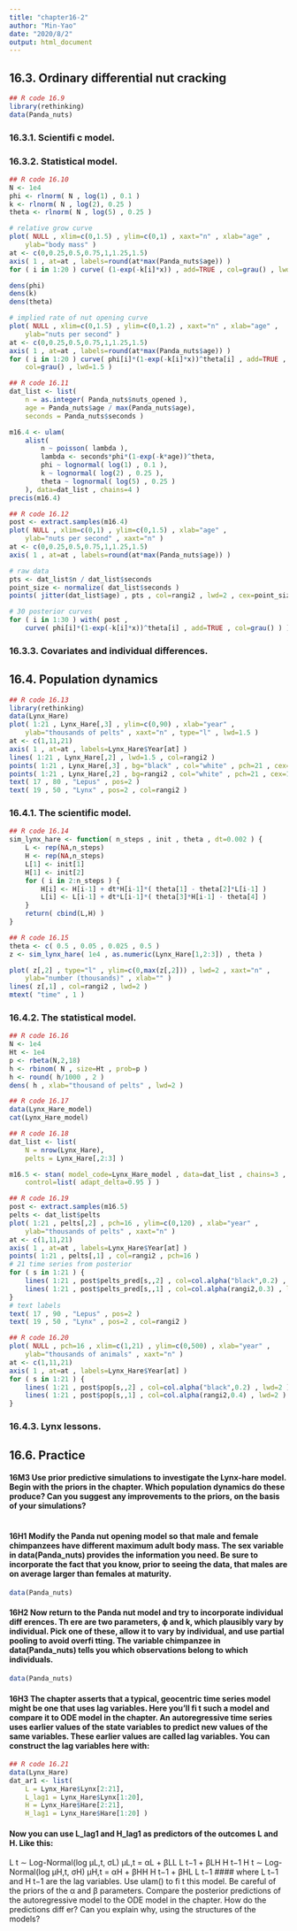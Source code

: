 ```yaml
---
title: "chapter16-2"
author: "Min-Yao"
date: "2020/8/2"
output: html_document
---
```


## 16.3. Ordinary differential nut cracking

```r
## R code 16.9
library(rethinking)
data(Panda_nuts)
```
### 16.3.1. Scientifi c model.
### 16.3.2. Statistical model.
```r
## R code 16.10
N <- 1e4
phi <- rlnorm( N , log(1) , 0.1 )
k <- rlnorm( N , log(2), 0.25 )
theta <- rlnorm( N , log(5) , 0.25 )

# relative grow curve
plot( NULL , xlim=c(0,1.5) , ylim=c(0,1) , xaxt="n" , xlab="age" ,
    ylab="body mass" )
at <- c(0,0.25,0.5,0.75,1,1.25,1.5)
axis( 1 , at=at , labels=round(at*max(Panda_nuts$age)) )
for ( i in 1:20 ) curve( (1-exp(-k[i]*x)) , add=TRUE , col=grau() , lwd=1.5 )

dens(phi)
dens(k)
dens(theta)

# implied rate of nut opening curve
plot( NULL , xlim=c(0,1.5) , ylim=c(0,1.2) , xaxt="n" , xlab="age" ,
    ylab="nuts per second" )
at <- c(0,0.25,0.5,0.75,1,1.25,1.5)
axis( 1 , at=at , labels=round(at*max(Panda_nuts$age)) )
for ( i in 1:20 ) curve( phi[i]*(1-exp(-k[i]*x))^theta[i] , add=TRUE ,
    col=grau() , lwd=1.5 )

```

```r
## R code 16.11
dat_list <- list(
    n = as.integer( Panda_nuts$nuts_opened ),
    age = Panda_nuts$age / max(Panda_nuts$age),
    seconds = Panda_nuts$seconds )

m16.4 <- ulam(
    alist(
        n ~ poisson( lambda ),
        lambda <- seconds*phi*(1-exp(-k*age))^theta,
        phi ~ lognormal( log(1) , 0.1 ),
        k ~ lognormal( log(2) , 0.25 ),
        theta ~ lognormal( log(5) , 0.25 )
    ), data=dat_list , chains=4 )
precis(m16.4)
```

```r
## R code 16.12
post <- extract.samples(m16.4)
plot( NULL , xlim=c(0,1) , ylim=c(0,1.5) , xlab="age" ,
    ylab="nuts per second" , xaxt="n" )
at <- c(0,0.25,0.5,0.75,1,1.25,1.5)
axis( 1 , at=at , labels=round(at*max(Panda_nuts$age)) )

# raw data
pts <- dat_list$n / dat_list$seconds
point_size <- normalize( dat_list$seconds )
points( jitter(dat_list$age) , pts , col=rangi2 , lwd=2 , cex=point_size*3 )

# 30 posterior curves
for ( i in 1:30 ) with( post ,
    curve( phi[i]*(1-exp(-k[i]*x))^theta[i] , add=TRUE , col=grau() ) )
```

### 16.3.3. Covariates and individual differences.

## 16.4. Population dynamics

```r
## R code 16.13
library(rethinking)
data(Lynx_Hare)
plot( 1:21 , Lynx_Hare[,3] , ylim=c(0,90) , xlab="year" ,
    ylab="thousands of pelts" , xaxt="n" , type="l" , lwd=1.5 )
at <- c(1,11,21)
axis( 1 , at=at , labels=Lynx_Hare$Year[at] )
lines( 1:21 , Lynx_Hare[,2] , lwd=1.5 , col=rangi2 )
points( 1:21 , Lynx_Hare[,3] , bg="black" , col="white" , pch=21 , cex=1.4 )
points( 1:21 , Lynx_Hare[,2] , bg=rangi2 , col="white" , pch=21 , cex=1.4 )
text( 17 , 80 , "Lepus" , pos=2 )
text( 19 , 50 , "Lynx" , pos=2 , col=rangi2 )
```

### 16.4.1. The scientific model.
```r
## R code 16.14
sim_lynx_hare <- function( n_steps , init , theta , dt=0.002 ) {
    L <- rep(NA,n_steps)
    H <- rep(NA,n_steps)
    L[1] <- init[1]
    H[1] <- init[2]
    for ( i in 2:n_steps ) {
        H[i] <- H[i-1] + dt*H[i-1]*( theta[1] - theta[2]*L[i-1] )
        L[i] <- L[i-1] + dt*L[i-1]*( theta[3]*H[i-1] - theta[4] )
    }
    return( cbind(L,H) )
}
```


```r
## R code 16.15
theta <- c( 0.5 , 0.05 , 0.025 , 0.5 )
z <- sim_lynx_hare( 1e4 , as.numeric(Lynx_Hare[1,2:3]) , theta )

plot( z[,2] , type="l" , ylim=c(0,max(z[,2])) , lwd=2 , xaxt="n" ,
    ylab="number (thousands)" , xlab="" )
lines( z[,1] , col=rangi2 , lwd=2 )
mtext( "time" , 1 )
```
### 16.4.2. The statistical model.

```r
## R code 16.16
N <- 1e4
Ht <- 1e4
p <- rbeta(N,2,18)
h <- rbinom( N , size=Ht , prob=p )
h <- round( h/1000 , 2 )
dens( h , xlab="thousand of pelts" , lwd=2 )
```

```r
## R code 16.17
data(Lynx_Hare_model)
cat(Lynx_Hare_model)
```

```r
## R code 16.18
dat_list <- list(
    N = nrow(Lynx_Hare),
    pelts = Lynx_Hare[,2:3] )

m16.5 <- stan( model_code=Lynx_Hare_model , data=dat_list , chains=3 , cores=3 ,
    control=list( adapt_delta=0.95 ) )
```

```r
## R code 16.19
post <- extract.samples(m16.5)
pelts <- dat_list$pelts
plot( 1:21 , pelts[,2] , pch=16 , ylim=c(0,120) , xlab="year" ,
    ylab="thousands of pelts" , xaxt="n" )
at <- c(1,11,21)
axis( 1 , at=at , labels=Lynx_Hare$Year[at] )
points( 1:21 , pelts[,1] , col=rangi2 , pch=16 )
# 21 time series from posterior
for ( s in 1:21 ) {
    lines( 1:21 , post$pelts_pred[s,,2] , col=col.alpha("black",0.2) , lwd=2 )
    lines( 1:21 , post$pelts_pred[s,,1] , col=col.alpha(rangi2,0.3) , lwd=2 )
}
# text labels
text( 17 , 90 , "Lepus" , pos=2 )
text( 19 , 50 , "Lynx" , pos=2 , col=rangi2 )
```

```r
## R code 16.20
plot( NULL , pch=16 , xlim=c(1,21) , ylim=c(0,500) , xlab="year" ,
    ylab="thousands of animals" , xaxt="n" )
at <- c(1,11,21)
axis( 1 , at=at , labels=Lynx_Hare$Year[at] )
for ( s in 1:21 ) {
    lines( 1:21 , post$pop[s,,2] , col=col.alpha("black",0.2) , lwd=2 )
    lines( 1:21 , post$pop[s,,1] , col=col.alpha(rangi2,0.4) , lwd=2 )
}
```

### 16.4.3. Lynx lessons.
## 16.6. Practice

#### 16M3 Use prior predictive simulations to investigate the Lynx-hare model. Begin with the priors in the chapter. Which population dynamics do these produce? Can you suggest any improvements to the priors, on the basis of your simulations?

```r

```


#### 16H1 Modify the Panda nut opening model so that male and female chimpanzees have different maximum adult body mass. The sex variable in data(Panda_nuts) provides the information you need. Be sure to incorporate the fact that you know, prior to seeing the data, that males are on average larger than females at maturity.

```r
data(Panda_nuts)
```


#### 16H2 Now return to the Panda nut model and try to incorporate individual diff erences. Th ere are two parameters, ϕ and k, which plausibly vary by individual. Pick one of these, allow it to vary by individual, and use partial pooling to avoid overfi tting. The variable chimpanzee in data(Panda_nuts) tells you which observations belong to which individuals.

```r
data(Panda_nuts)
```

#### 16H3 The chapter asserts that a typical, geocentric time series model might be one that uses lag variables. Here you’ll fi t such a model and compare it to ODE model in the chapter. An autoregressive time series uses earlier values of the state variables to predict new values of the same variables. These earlier values are called lag variables. You can construct the lag variables here with:
```r
## R code 16.21
data(Lynx_Hare)
dat_ar1 <- list(
    L = Lynx_Hare$Lynx[2:21],
    L_lag1 = Lynx_Hare$Lynx[1:20],
    H = Lynx_Hare$Hare[2:21],
    H_lag1 = Lynx_Hare$Hare[1:20] )

```

#### Now you can use L_lag1 and H_lag1 as predictors of the outcomes L and H. Like this:
L t ∼ Log-Normal(log µL,t, σL)
µL,t = αL + βLL L t−1 + βLH H t−1
H t ∼ Log-Normal(log µH,t, σH)
µH,t = αH + βHH H t−1 + βHL L t−1
#### where L t−1 and H t−1 are the lag variables. Use ulam() to fi t this model. Be careful of the priors of the α and β parameters. Compare the posterior predictions of the autoregressive model to the ODE model in the chapter. How do the predictions diff er? Can you explain why, using the structures of the models?
